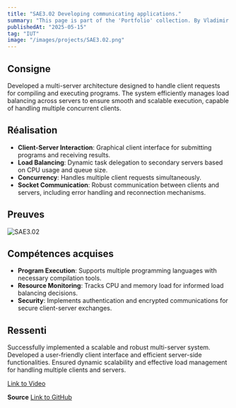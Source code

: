```yaml
---
title: "SAE3.02 Developing communicating applications."
summary: "This page is part of the 'Portfolio' collection. By Vladimir Nechaev."
publishedAt: "2025-05-15"
tag: "IUT"
image: "/images/projects/SAE3.02.png"
---
```


## Consigne

Developed a multi-server architecture designed to handle client requests for compiling and executing programs. The system efficiently manages load balancing across servers to ensure smooth and scalable execution, capable of handling multiple concurrent clients.

## Réalisation

- **Client-Server Interaction**: Graphical client interface for submitting programs and receiving results.
- **Load Balancing**: Dynamic task delegation to secondary servers based on CPU usage and queue size.
- **Concurrency**: Handles multiple client requests simultaneously.
- **Socket Communication**: Robust communication between clients and servers, including error handling and reconnection mechanisms.

## Preuves

![SAE3.02](/images/projects/SAE3.02.png)

## Compétences acquises

- **Program Execution**: Supports multiple programming languages with necessary compilation tools.
- **Resource Monitoring**: Tracks CPU and memory load for informed load balancing decisions.
- **Security**: Implements authentication and encrypted communications for secure client-server exchanges.

## Ressenti

Successfully implemented a scalable and robust multi-server system. Developed a user-friendly client interface and efficient server-side functionalities. Ensured dynamic scalability and effective load management for handling multiple clients and servers.

[Link to Video](https://youtu.be/XpD7J2_UszE)

**Source**
[Link to GitHub](https://github.com/Valeysy/SAE3.02)
